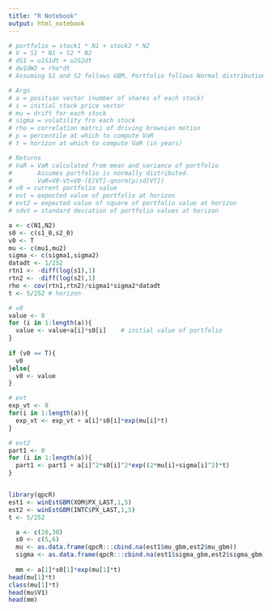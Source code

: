 ```yaml
---
title: "R Notebook"
output: html_notebook
---
```


```r
# portfolio = stock1 * N1 + stock2 * N2
# V = S1 * N1 + S2 * N2
# dS1 = u1S1dt + u2S2dt
# dw1dW2 = rho*dt
# Assuming S1 and S2 follows GBM, Portfolio follows Normal distribution

# Args
# a = position vector (number of shares of each stock)
# s = initial stock price vector
# mu = drift for each stock
# sigma = volatility fro each stock
# rho = correlation matrci of driving brownian motion
# p = percentile at which to compute VaR
# t = horizon at which to compute VaR (in years)

# Returns
# VaR = VaR calculated from mean and variance of portfolio
#       Assumes portfolio is normally distributed.
#       VaR=V0-Vt=V0-(E[VT]-qnorm(p)sd[VT])
# v0 = current portfolio value
# evt = expected value of portfolio at horizon
# evt2 = expected value of square of portfolio value at horizon
# sdvt = standard deviation of portfolio values at horizon
```

```r
a <- c(N1,N2)
s0 <- c(s1_0,s2_0)
v0 <- T
mu <- c(mu1,mu2)
sigma <- c(sigma1,sigma2)
datadt <- 1/252
rtn1 <- -diff(log(s1),1)
rtn2 <- -diff(log(s2),1)
rho <- cov(rtn1,rtn2)/sigma1*sigma2*datadt
t <- 5/252 # horizon

# v0
value <- 0 
for (i in 1:length(a)){
  value <- value+a[i]*s0[i]    # initial value of portfolio
}
  
if (v0 == T){
  v0
}else{
  v0 <- value
}

# evt
exp_vt <- 0
for(i in 1:length(a)){
  exp_vt <- exp_vt + a[i]*s0[i]*exp(mu[i]*t)
}

# evt2
part1 <- 0
for (i in 1:length(a)){
  part1 <- part1 + a[i]^2*s0[i]^2*exp((2*mu[i]+sigma[i]^2)*t)
}



```

```r
library(qpcR)
est1 <- winEstGBM(XOM$PX_LAST,1,5)
est2 <- winEstGBM(INTC$PX_LAST,1,5)
t <- 5/252

  a <- c(20,30)
  s0 <- c(5,6)
  mu <- as.data.frame(qpcR:::cbind.na(est1$mu_gbm,est2$mu_gbm))
  sigma <- as.data.frame(qpcR:::cbind.na(est1$sigma_gbm,est2$sigma_gbm))
  
  mm <- a[1]*s0[1]*exp(mu[1]*t)
head(mu[1]*t)
class(mu[1]*t)
head(mu$V1)
head(mm)
```

